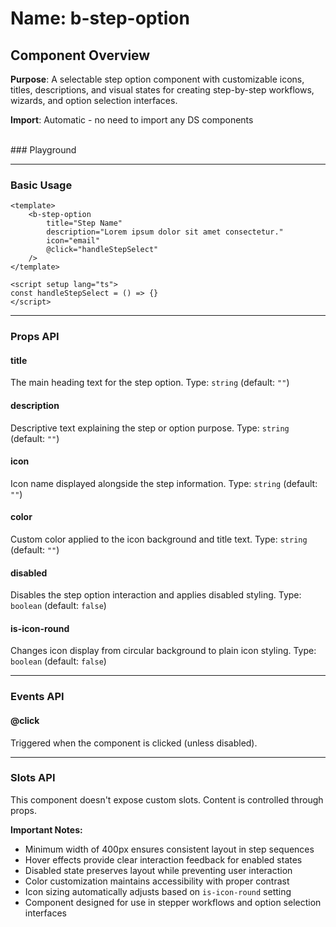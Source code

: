
<Meta of={BStepOption} />

# Name: b-step-option
## Component Overview

**Purpose**: A selectable step option component with customizable icons, titles, descriptions, and visual states for creating step-by-step workflows, wizards, and option selection interfaces.

**Import**: Automatic - no need to import any DS components

<br />
### Playground

<Canvas of={BStepOption.Primary} />
<Controls />

---

### Basic Usage

```vue
<template>
    <b-step-option
        title="Step Name"
        description="Lorem ipsum dolor sit amet consectetur."
        icon="email"
        @click="handleStepSelect"
    />
</template>

<script setup lang="ts">
const handleStepSelect = () => {}
</script>
```

<Canvas sourceState="none" of={BStepOption.Primary} />

---

### Props API

#### title
The main heading text for the step option. Type: `string` (default: `""`)

#### description
Descriptive text explaining the step or option purpose. Type: `string` (default: `""`)

#### icon
Icon name displayed alongside the step information. Type: `string` (default: `""`)

#### color
Custom color applied to the icon background and title text. Type: `string` (default: `""`)

#### disabled
Disables the step option interaction and applies disabled styling. Type: `boolean` (default: `false`)

<Canvas sourceState="none" of={BStepOption.Disabled} />

#### is-icon-round
Changes icon display from circular background to plain icon styling. Type: `boolean` (default: `false`)

<Canvas sourceState="none" of={BStepOption.IsIconRound} />

---

### Events API

#### @click
Triggered when the component is clicked (unless disabled).

---

### Slots API

This component doesn't expose custom slots. Content is controlled through props.

**Important Notes:**
- Minimum width of 400px ensures consistent layout in step sequences
- Hover effects provide clear interaction feedback for enabled states
- Disabled state preserves layout while preventing user interaction
- Color customization maintains accessibility with proper contrast
- Icon sizing automatically adjusts based on `is-icon-round` setting
- Component designed for use in stepper workflows and option selection interfaces
